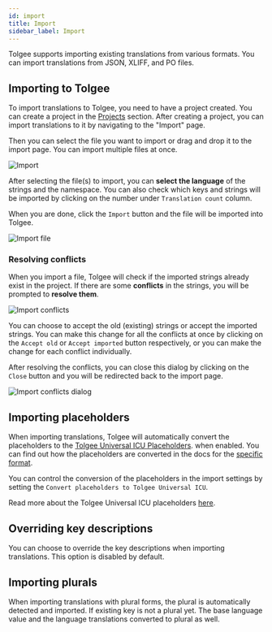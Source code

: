 ---
id: import
title: Import
sidebar_label: Import
---

Tolgee supports importing existing translations from various formats. You can import translations from JSON, XLIFF, and PO files.

## Importing to Tolgee

To import translations to Tolgee, you need to have a project created. You can create a project in the [Projects](/platform/getting_started/creating_project) section.
After creating a project, you can import translations to it by navigating to the "Import" page.

Then you can select the file you want to import or drag and drop it to the import page. You can import multiple files at once.

![Import](/img/docs/platform/import_blank_page.png)

After selecting the file(s) to import, you can **select the language** of the strings and the namespace.
You can also check which keys and strings will be imported by clicking on the number under `Translation count` column.

When you are done, click the `Import` button and the file will be imported into Tolgee.

![Import file](/img/docs/platform/import_file.png)

### Resolving conflicts

When you import a file, Tolgee will check if the imported strings already exist in the project. If there are some **conflicts** in the strings, you will be prompted to **resolve them**.

![Import conflicts](/img/docs/platform/import_conflicts.png)

You can choose to accept the old (existing) strings or accept the imported strings.
You can make this change for all the conflicts at once by clicking on the `Accept old` or `Accept imported` button respectively, or you can make the change for each conflict individually.

After resolving the conflicts, you can close this dialog by clicking on the `Close` button and you will be redirected back to the import page.

![Import conflicts dialog](/img/docs/platform/import_conflicts_dialog.png)

## Importing placeholders
When importing translations, Tolgee will automatically convert the placeholders to the [Tolgee Universal ICU Placeholders](/platform/translation_process/tolgee_universal_icu_placeholders).
when enabled. You can find out how the placeholders are converted in the docs for the [specific format](../supported_formats).

You can control the conversion of the placeholders in the import settings by setting the `Convert placeholders to Tolgee Universal ICU`.


<ScreenshotWrapper src="/img/docs/platform/icu_placeholders/import_controls.webp" alt="Import controls" />

Read more about the Tolgee Universal ICU placeholders [here](/platform/translation_process/tolgee_universal_icu_placeholders).

## Overriding key descriptions
You can choose to override the key descriptions when importing translations. This option is disabled by default.

<ScreenshotWrapper src="/img/docs/platform/import/override_key_descriptions.webp" alt="Override key descriptions" />

## Importing plurals
When importing translations with plural forms, the plural is automatically detected and imported. If existing key is not
a plural yet. The base language value and the language translations converted to plural as well.
